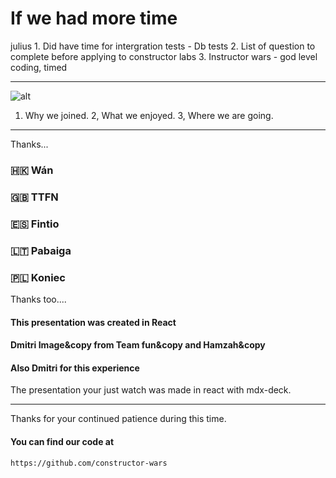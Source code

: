 
# If we had more time



<Notes>
  julius
1. Did have time for intergration tests - Db tests
2. List of question to complete before applying to constructor labs
3. Instructor wars - god level coding, timed
</Notes>

---



![alt](./logoafter.png)

<Notes>

1. Why we joined.
2, What we enjoyed.
3, Where we are going.

</Notes>

---

Thanks...

### 🇭🇰 Wán
### 󠁧󠁢󠁥󠁮󠁧󠁿🇬🇧 TTFN
### 🇪🇸 Fintio
### 🇱🇹 Pabaiga
### 🇵🇱 Koniec


Thanks too....
#### This presentation was created in <FaReact /> React

#### Dmitri Image&copy from Team fun&copy and Hamzah&copy

#### Also Dmitri for this experience

<Notes>
 The presentation your just watch was made in react with mdx-deck.
</Notes>

---


Thanks for your continued patience during this time.

#### You can find our code at 

<GoLogoGithub size='3em'/>  

`https://github.com/constructor-wars`

